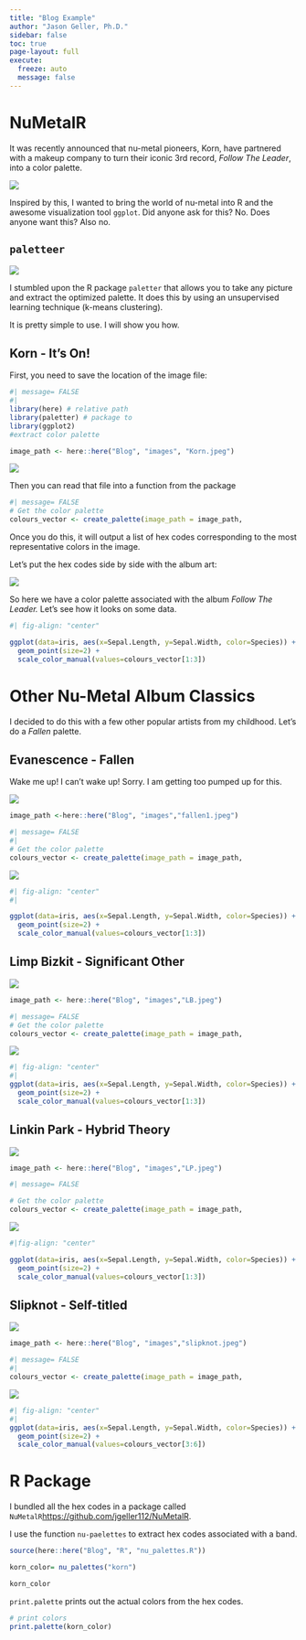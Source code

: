 ```yaml
---
title: "Blog Example"
author: "Jason Geller, Ph.D."
sidebar: false
toc: true
page-layout: full
execute: 
  freeze: auto
  message: false
---
```


# NuMetalR

It was recently announced that nu-metal pioneers, Korn, have partnered with a makeup company to turn their iconic 3rd record, *Follow The Leader*, into a color palette.

![](images/makeup_korn.png){fig-align="center"}

Inspired by this, I wanted to bring the world of nu-metal into R and the awesome visualization tool `ggplot`. Did anyone ask for this? No. Does anyone want this? Also no.

## `paletteer`

![](images/image-1483850725.png){fig-align="center"}

I stumbled upon the R package `paletter` that allows you to take any picture and extract the optimized palette. It does this by using an unsupervised learning technique (k-means clustering).

It is pretty simple to use. I will show you how.

## Korn - It's On!

First, you need to save the location of the image file:

```r
#| message= FALSE
#| 
library(here) # relative path
library(paletter) # package to
library(ggplot2)
#extract color palette

image_path <- here::here("Blog", "images", "Korn.jpeg")

```

![](images/Korn.jpeg)

Then you can read that file into a function from the package

```r
#| message= FALSE
# Get the color palette
colours_vector <- create_palette(image_path = image_path,                            number_of_colors =10,                           type_of_variable = "categorical")
```

Once you do this, it will output a list of hex codes corresponding to the most representative colors in the image.

Let's put the hex codes side by side with the album art:

![](images/korn_pal_ftl.png){fig-align="center"}

So here we have a color palette associated with the album *Follow The Leader.* Let's see how it looks on some data.

```r
#| fig-align: "center"

ggplot(data=iris, aes(x=Sepal.Length, y=Sepal.Width, color=Species)) +
  geom_point(size=2) +
  scale_color_manual(values=colours_vector[1:3])

```

# Other Nu-Metal Album Classics

I decided to do this with a few other popular artists from my childhood. Let's do a *Fallen* palette.

## Evanescence - Fallen

Wake me up! I can't wake up! Sorry. I am getting too pumped up for this.

![](images/fallen1.jpeg){fig-align="center"}

```r

image_path <-here::here("Blog", "images","fallen1.jpeg")

```

```r
#| message= FALSE
#| 
# Get the color palette
colours_vector <- create_palette(image_path = image_path,                            number_of_colors =10,                            type_of_variable = "categorical")

```

![](images/even_fallen.png){fig-align="center"}

```r
#| fig-align: "center"
#| 

ggplot(data=iris, aes(x=Sepal.Length, y=Sepal.Width, color=Species)) +
  geom_point(size=2) +
  scale_color_manual(values=colours_vector[1:3])
```

## Limp Bizkit - Significant Other

![](images/LB.jpeg){fig-align="center"}

```r
image_path <- here::here("Blog", "images","LB.jpeg")
```

```r
#| message= FALSE
# Get the color palette
colours_vector <- create_palette(image_path = image_path,                            number_of_colors =10,                            type_of_variable = "categorical")
```

![](images/LB-color.png)

```r
#| fig-align: "center"
#| 
ggplot(data=iris, aes(x=Sepal.Length, y=Sepal.Width, color=Species)) +
  geom_point(size=2) +
  scale_color_manual(values=colours_vector[1:3])
```

## Linkin Park - Hybrid Theory

![](images/LP.jpeg){fig-align="center"}

```r
image_path <- here::here("Blog", "images","LP.jpeg")
```

```r
#| message= FALSE

# Get the color palette
colours_vector <- create_palette(image_path = image_path,                            number_of_colors =10,                            type_of_variable = "categorical")
```

![](images/LP_hybrid.png)

```r
#|fig-align: "center"

ggplot(data=iris, aes(x=Sepal.Length, y=Sepal.Width, color=Species)) +
  geom_point(size=2) +
  scale_color_manual(values=colours_vector[1:3])

```

## Slipknot - Self-titled

![](images/slipknot.jpeg){fig-align="center"}

```r
image_path <- here::here("Blog", "images","slipknot.jpeg")
```

```r
#| message= FALSE
#| 
colours_vector <- create_palette(image_path = image_path,                            number_of_colors =10,                            type_of_variable = "categorical")
```

![](images/slip_pal.png)

```r
#| fig-align: "center"
#| 
ggplot(data=iris, aes(x=Sepal.Length, y=Sepal.Width, color=Species)) +
  geom_point(size=2) +
  scale_color_manual(values=colours_vector[3:6])
```

# R Package

I bundled all the hex codes in a package called `NuMetalR`<https://github.com/jgeller112/NuMetalR>.

I use the function `nu-paelettes` to extract hex codes associated with a band.

```r
source(here::here("Blog", "R", "nu_palettes.R"))

korn_color= nu_palettes("korn")

korn_color

```

`print.palette` prints out the actual colors from the hex codes.

```r
# print colors
print.palette(korn_color)

```
